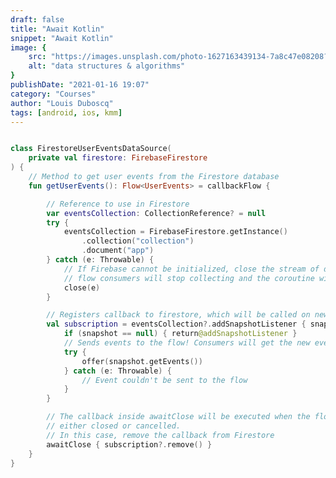 ```yaml
---
draft: false
title: "Await Kotlin"
snippet: "Await Kotlin"
image: {
    src: "https://images.unsplash.com/photo-1627163439134-7a8c47e08208?&fit=crop&w=430&h=240",
    alt: "data structures & algorithms"
}
publishDate: "2021-01-16 19:07"
category: "Courses"
author: "Louis Duboscq"
tags: [android, ios, kmm]
---
```

  
```kotlin

class FirestoreUserEventsDataSource(
    private val firestore: FirebaseFirestore
) {
    // Method to get user events from the Firestore database
    fun getUserEvents(): Flow<UserEvents> = callbackFlow {

        // Reference to use in Firestore
        var eventsCollection: CollectionReference? = null
        try {
            eventsCollection = FirebaseFirestore.getInstance()
                .collection("collection")
                .document("app")
        } catch (e: Throwable) {
            // If Firebase cannot be initialized, close the stream of data
            // flow consumers will stop collecting and the coroutine will resume
            close(e)
        }

        // Registers callback to firestore, which will be called on new events
        val subscription = eventsCollection?.addSnapshotListener { snapshot, _ ->
            if (snapshot == null) { return@addSnapshotListener }
            // Sends events to the flow! Consumers will get the new events
            try {
                offer(snapshot.getEvents())
            } catch (e: Throwable) {
                // Event couldn't be sent to the flow
            }
        }

        // The callback inside awaitClose will be executed when the flow is
        // either closed or cancelled.
        // In this case, remove the callback from Firestore
        awaitClose { subscription?.remove() }
    }
}
```